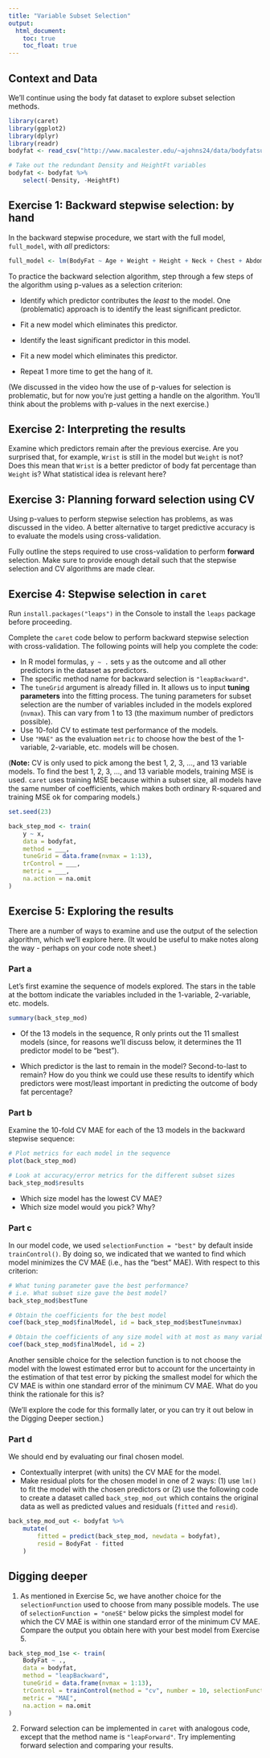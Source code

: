 ```yaml
---
title: "Variable Subset Selection"
output: 
  html_document:
    toc: true
    toc_float: true
---
```


## Context and Data

We'll continue using the body fat dataset to explore subset selection methods.

```r
library(caret)
library(ggplot2)
library(dplyr)
library(readr)
bodyfat <- read_csv("http://www.macalester.edu/~ajohns24/data/bodyfatsub.csv")

# Take out the redundant Density and HeightFt variables
bodyfat <- bodyfat %>% 
    select(-Density, -HeightFt)
```


## Exercise 1: Backward stepwise selection: by hand

In the backward stepwise procedure, we start with the full model, `full_model`, with *all* predictors:

```r
full_model <- lm(BodyFat ~ Age + Weight + Height + Neck + Chest + Abdomen + Hip + Thigh + Knee + Ankle + Biceps + Forearm + Wrist, data = bodyfat)
```

To practice the backward selection algorithm, step through a few steps of the algorithm using p-values as a selection criterion:

- Identify which predictor contributes the *least* to the model. One (problematic) approach is to identify the least significant predictor.

- Fit a new model which eliminates this predictor.

- Identify the least significant predictor in this model.    

- Fit a new model which eliminates this predictor.

- Repeat 1 more time to get the hang of it.

(We discussed in the video how the use of p-values for selection is problematic, but for now you're just getting a handle on the algorithm. You'll think about the problems with p-values in the next exercise.)



## Exercise 2: Interpreting the results

Examine which predictors remain after the previous exercise. Are you surprised that, for example, `Wrist` is still in the model but `Weight` is not? Does this mean that `Wrist` is a better predictor of body fat percentage than `Weight` is? What statistical idea is relevant here?



## Exercise 3: Planning forward selection using CV

Using p-values to perform stepwise selection has problems, as was discussed in the video. A better alternative to target predictive accuracy is to evaluate the models using cross-validation.

Fully outline the steps required to use cross-validation to perform **forward** selection. Make sure to provide enough detail such that the stepwise selection and CV algorithms are made clear.



## Exercise 4: Stepwise selection in `caret`

Run `install.packages("leaps")` in the Console to install the `leaps` package before proceeding.

Complete the `caret` code below to perform backward stepwise selection with cross-validation. The following points will help you complete the code:

- In R model formulas, `y ~ .` sets `y` as the outcome and all other predictors in the dataset as predictors.
- The specific method name for backward selection is `"leapBackward"`.
- The `tuneGrid` argument is already filled in. It allows us to input **tuning parameters** into the fitting process. The tuning parameters for subset selection are the number of variables included in the models explored (`nvmax`). This can vary from 1 to 13 (the maximum number of predictors possible).
- Use 10-fold CV to estimate test performance of the models.
- Use `"MAE"` as the evaluation `metric` to choose how the best of the 1-variable, 2-variable, etc. models will be chosen.

(**Note:** CV is only used to pick among the best 1, 2, 3, ..., and 13 variable models. To find the best 1, 2, 3, ..., and 13 variable models, training MSE is used. `caret` uses training MSE because within a subset size, all models have the same number of coefficients, which makes both ordinary R-squared and training MSE ok for comparing models.)

```r
set.seed(23)

back_step_mod <- train(
    y ~ x,
    data = bodyfat,
    method = ___,
    tuneGrid = data.frame(nvmax = 1:13),
    trControl = ___,
    metric = ___,
    na.action = na.omit
)
```

## Exercise 5: Exploring the results

There are a number of ways to examine and use the output of the selection algorithm, which we'll explore here. (It would be useful to make notes along the way - perhaps on your code note sheet.)

### Part a

Let's first examine the sequence of models explored. The stars in the table at the bottom indicate the variables included in the 1-variable, 2-variable, etc. models.

```r
summary(back_step_mod)
```

- Of the 13 models in the sequence, R only prints out the 11 smallest models (since, for reasons we’ll discuss below, it determines the 11 predictor model to be "best").

- Which predictor is the last to remain in the model? Second-to-last to remain? How do you think we could use these results to identify which predictors were most/least important in predicting the outcome of body fat percentage?

### Part b

Examine the 10-fold CV MAE for each of the 13 models in the backward stepwise sequence:

```r
# Plot metrics for each model in the sequence
plot(back_step_mod)

# Look at accuracy/error metrics for the different subset sizes
back_step_mod$results
```

- Which size model has the lowest CV MAE?
- Which size model would you pick? Why?

### Part c

In our model code, we used `selectionFunction = "best"` by default inside `trainControl()`. By doing so, we indicated that we wanted to find which model minimizes the CV MAE (i.e., has the "best" MAE). With respect to this criterion:

```r
# What tuning parameter gave the best performance?
# i.e. What subset size gave the best model?
back_step_mod$bestTune

# Obtain the coefficients for the best model
coef(back_step_mod$finalModel, id = back_step_mod$bestTune$nvmax)

# Obtain the coefficients of any size model with at most as many variables as the overall best model (e.g., the 2-predictor model)
coef(back_step_mod$finalModel, id = 2)
```

Another sensible choice for the selection function is to not choose the model with the lowest estimated error but to account for the uncertainty in the estimation of that test error by picking the smallest model for which the CV MAE is within one standard error of the minimum CV MAE. What do you think the rationale for this is?

(We'll explore the code for this formally later, or you can try it out below in the Digging Deeper section.)

### Part d

We should end by evaluating our final chosen model.

- Contextually interpret (with units) the CV MAE for the model.
- Make residual plots for the chosen model in one of 2 ways: (1) use `lm()` to fit the model with the chosen predictors or (2) use the following code to create a dataset called `back_step_mod_out` which contains the original data as well as predicted values and residuals (`fitted` and `resid`).

```r
back_step_mod_out <- bodyfat %>%
    mutate(
        fitted = predict(back_step_mod, newdata = bodyfat),
        resid = BodyFat - fitted
    )
```

## Digging deeper

1. As mentioned in Exercise 5c, we have another choice for the `selectionFunction` used to choose from many possible models. The use of `selectionFunction = "oneSE"` below picks the simplest model for which the CV MAE is within one standard error of the minimum CV MAE. Compare the output you obtain here with your best model from Exercise 5.

```r
back_step_mod_1se <- train(
    BodyFat ~ .,
    data = bodyfat,
    method = "leapBackward",
    tuneGrid = data.frame(nvmax = 1:13),
    trControl = trainControl(method = "cv", number = 10, selectionFunction = "oneSE"),
    metric = "MAE",
    na.action = na.omit
)
```

2. Forward selection can be implemented in `caret` with analogous code, except that the method name is `"leapForward"`. Try implementing forward selection and comparing your results.




